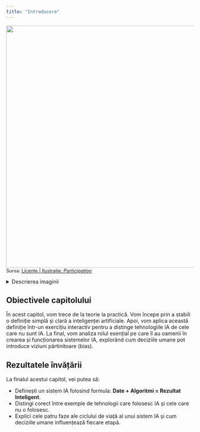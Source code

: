 ```yaml
---
title: "Introducere"
---
```


![](/modul1/capitol2/images/2_0_dj-participation.jpg){fig-align="left" width="650"}

<div class="text-left" style="font-size: 0.9em; margin-top: -1em;">
Sursa: [Licențe | Ilustrație: *Participation*](/altele/licenta.qmd#sec-ilustratii)
</div>

<details>
  <summary>Descrierea imaginii</summary>
  <p>
Ilustrația descrie un proces colaborativ și incluziv, centrat pe un concept abstract care ar putea reprezenta un proiect de inteligență artificială. În partea superioară, diverse panouri simbolizează datele de intrare și obiectivele: accesibilitate (limbajul semnelor), perspectivă globală (Pământul), colaborare în echipă și prezentări de date. În partea inferioară, sunt ilustrați diverși utilizatori care interacționează cu sistemul prin intermediul ecranelor, inclusiv o persoană într-un apel video, un utilizator cu o cască de realitate virtuală (VR) și o femeie cu un copil. Imaginea subliniază importanța participării umane diverse în dezvoltarea și utilizarea tehnologiei.
  </p>
</details>

## Obiectivele capitolului

În acest capitol, vom trece de la teorie la practică. Vom începe prin a stabili o definiție simplă și clară a inteligenței artificiale. Apoi, vom aplica această definiție într-un exercițiu interactiv pentru a distinge tehnologiile IA de cele care nu sunt IA. La final, vom analiza rolul esențial pe care îl au oamenii în crearea și funcționarea sistemelor IA, explorând cum deciziile umane pot introduce viziuni părtinitoare (bias).


## Rezultatele învățării

La finalul acestui capitol, vei putea să:

-   Definești un sistem IA folosind formula: **Date + Algoritmi = Rezultat Inteligent**.
-   Distingi corect între exemple de tehnologii care folosesc IA și cele care nu o folosesc.
-   Explici cele patru faze ale ciclului de viață al unui sistem IA și cum deciziile umane influențează fiecare etapă.


